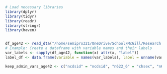 ```r
# Load necessary libraries
library(dplyr)
library(tidyr)
library(readr)
library(stringr)
library(haven)


df_age42 <- read_dta("/home/semipro321/OneDrive/School/McGill/Research Projects/Essay/Data/Age42_Sweep6/stata/stata13_se/ncds6_v2.dta")
# Example: Create a dataframe with variable names and their labels
var_labels <- sapply(df_age42, function(x) attr(x, "label"))
label_df <- data.frame(variable = names(var_labels), label = unname(var_labels), stringsAsFactors = FALSE)

```

```r

keep_admin_vars_age42 <- c("ncdsid" = "ncdsid", "n622_6" = "chsex", "n6region" = "region", "seearn" = "earnbftax", "hsize" = "hhsize")
```

